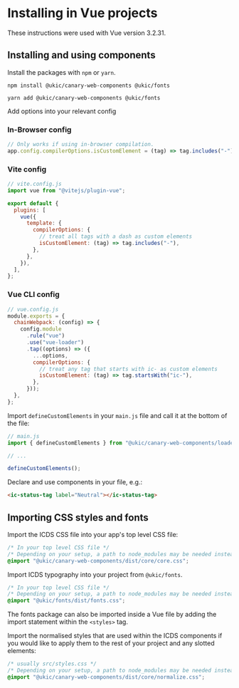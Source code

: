 
<Meta title="Usage with Vue" />

# Installing in Vue projects

These instructions were used with Vue version 3.2.31.

## Installing and using components

Install the packages with `npm` or `yarn`.

```shell
npm install @ukic/canary-web-components @ukic/fonts

yarn add @ukic/canary-web-components @ukic/fonts
```

Add options into your relevant config

### In-Browser config

```js
// Only works if using in-browser compilation.
app.config.compilerOptions.isCustomElement = (tag) => tag.includes("-");
```

### Vite config

```js
// vite.config.js
import vue from "@vitejs/plugin-vue";

export default {
  plugins: [
    vue({
      template: {
        compilerOptions: {
          // treat all tags with a dash as custom elements
          isCustomElement: (tag) => tag.includes("-"),
        },
      },
    }),
  ],
};
```

### Vue CLI config

```js
// vue.config.js
module.exports = {
  chainWebpack: (config) => {
    config.module
      .rule("vue")
      .use("vue-loader")
      .tap((options) => ({
        ...options,
        compilerOptions: {
          // treat any tag that starts with ic- as custom elements
          isCustomElement: (tag) => tag.startsWith("ic-"),
        },
      }));
  },
};
```

Import `defineCustomElements` in your `main.js` file and call it at the bottom of the file:

```js
// main.js
import { defineCustomElements } from "@ukic/canary-web-components/loader";

// ...

defineCustomElements();
```

Declare and use components in your file, e.g.:

```html
<ic-status-tag label="Neutral"></ic-status-tag>
```

## Importing CSS styles and fonts

Import the ICDS CSS file into your app's top level CSS file:

```css
/* In your top level CSS file */
/* Depending on your setup, a path to node_modules may be needed instead */
@import "@ukic/canary-web-components/dist/core/core.css";
```

Import ICDS typography into your project from `@ukic/fonts`.

```css
/* In your top level CSS file */
/* Depending on your setup, a path to node_modules may be needed instead */
@import "@ukic/fonts/dist/fonts.css";
```

The fonts package can also be imported inside a Vue file by adding the import statement within the `<styles>` tag.

Import the normalised styles that are used within the ICDS components if you would like to apply them to the rest of your project and any slotted elements:

```css
/* usually src/styles.css */
/* Depending on your setup, a path to node_modules may be needed instead */
@import "@ukic/canary-web-components/dist/core/normalize.css";
```
